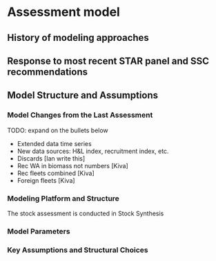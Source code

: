 # Assessment model



## History of modeling approaches

<!-- Very brief text here for (IT will do) -->

## Response to most recent STAR panel and SSC recommendations

<!-- Response to the most recent previous STAR panel and SSC recommendations for remedying deficiencies in the most recent previous full assessment. This is not required for an update assessment.  
Is this required if there are no "deficiencies"? -->

## Model Structure and Assumptions


### Model Changes from the Last Assessment

<!-- Description of new modeling approaches and changes made from the last assessment, with rationale. This should include bridging analyses that highlight the data and model changes that were most influential with respect to changes between the assessment being reviewed and the most recent adopted assessment.  -->

TODO: expand on the bullets below

* Extended data time series
* New data sources: H&L index, recruitment index, etc.
* Discards [Ian write this]
* Rec WA in biomass not numbers [Kiva]
* Rec fleets combined [Kiva]
* Foreign fleets [Kiva]


### Modeling Platform and Structure

The stock assessment is conducted in Stock Synthesis 
<!-- Assessment program and its version used for the assessment (i.e., date executable program file was compiled), description of model structure, definitions of fleets and areas. Description of how the first year that is included in the model was selected and how the population state at the time is defined (e.g., B0, stable age structure). -->


### Model Parameters

<!-- Model parameters: estimated and fixed parameters, constraints on parameters, selectivity assumptions, natural mortality, treatment of age reading bias and/or imprecision, and other fixed parameters, description of stock-recruitment constraints or components, critical assumptions, and consequences of assumption failures.  -->

### Key Assumptions and Structural Choices

<!-- Evidence of search for balance between model realism and parsimony. Key model assumptions and structural choices (e.g., asymptotic vs. domed selectivities, constant vs. time-varying selectivities). Summary of alternate model configurations that were examined but rejected. This is not required for an update assessment.### Bridging analysis -->